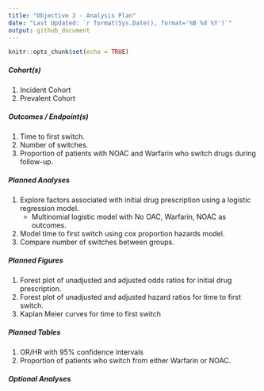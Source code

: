 ```yaml
---
title: "Objective 2 - Analysis Plan"
date: "Last Updated: `r format(Sys.Date(), format='%B %d %Y')`"
output: github_document
---
```


```r
knitr::opts_chunk$set(echo = TRUE)
```

##### Cohort(s)
1. Incident Cohort
2. Prevalent Cohort

##### Outcomes / Endpoint(s) 
1. Time to first switch.
2. Number of switches. 
3. Proportion of patients with NOAC and Warfarin who switch drugs during follow-up.


##### Planned Analyses
1.	Explore factors associated with initial drug prescription using a logistic regression model. 
    *	Multinomial logistic model with No OAC, Warfarin, NOAC as outcomes.
2.	Model time to first switch using cox proportion hazards model.
3.	Compare number of switches between groups.

##### Planned Figures
1.	Forest plot of unadjusted and adjusted odds ratios for initial drug prescription. 
2.	Forest plot of unadjusted and adjusted hazard ratios for time to first switch. 
3.	Kaplan Meier curves for time to first switch

##### Planned Tables
1.	OR/HR with 95% confidence intervals
2.	Proportion of patients who switch from either Warfarin or NOAC.


##### Optional Analyses






